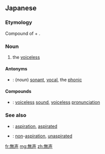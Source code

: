 ==Japanese==
{{ja-kanjitab|む|せい|yomi=on}}

===Etymology===
Compound of {{m|ja|無||not, non-, without|tr=mu}} + {{m|ja|声||voice|tr=sei, koe}}.

===Noun===
{{ja-noun|むせい}}

# {{lb|ja|phonetics|sort=むせい}} the [[voiceless]]

====Antonyms====
* {{ja-r|有声|ゆうせい}}: (''noun'') [[sonant]], [[vocal]], the [[phonic]]

====Compounds====
* {{ja-r|無声音|むせいおん}}: [[voiceless]] [[sound]], [[voiceless]] [[pronunciation]]

===See also===
* {{ja-r|有気|ゆうき}}: [[aspiration]], [[aspirated]]
* {{ja-r|無気|むき}}: [[non]]-[[aspiration]], [[unaspirated]]

[[fr:無声]]
[[mg:無声]]
[[zh:無声]]